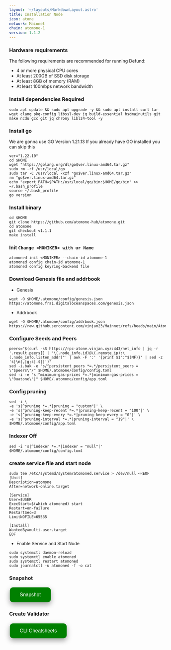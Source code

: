 ```yaml
---
layout: '~/layouts/MarkdownLayout.astro'
title: Installation Node
icon: atone
network: Mainnet
chain: atomone-1
version: 1.1.2
---
```


### Hardware requirements

The following requirements are recommended for running Defund:

- 4 or more physical CPU cores
- At least 200GB of SSD disk storage
- At least 8GB of memory (RAM)
- At least 100mbps network bandwidth


### Install dependencies Required

```
sudo apt update && sudo apt upgrade -y && sudo apt install curl tar wget clang pkg-config libssl-dev jq build-essential bsdmainutils git make ncdu gcc git jq chrony liblz4-tool -y
```

### Install go

We are gonna use GO Version 1.21.13
If you already have GO installed you can skip this 

```
ver="1.22.10"
cd $HOME
wget "https://golang.org/dl/go$ver.linux-amd64.tar.gz"
sudo rm -rf /usr/local/go
sudo tar -C /usr/local -xzf "go$ver.linux-amd64.tar.gz"
rm "go$ver.linux-amd64.tar.gz"
echo "export PATH=$PATH:/usr/local/go/bin:$HOME/go/bin" >> ~/.bash_profile
source ~/.bash_profile
go version
```

### Install binary

```
cd $HOME
git clone https://github.com/atomone-hub/atomone.git
cd atomone
git checkout v1.1.1
make install
```

### Init `Change <MONIKER> with ur Name`

```
atomoned init <MONIKER> --chain-id atomone-1
atomoned config chain-id atomone-1
atomoned config keyring-backend file
```

### Download Genesis file and addrbook

- Genesis

```
wget -O $HOME/.atomone/config/genesis.json  https://atomone.fra1.digitaloceanspaces.com/genesis.json
```
- Addrbook

```
wget -O $HOME/.atomone/config/addrbook.json https://raw.githubusercontent.com/vinjan23/Mainnet/refs/heads/main/Atomone/addrbook.json
```

### Configure Seeds and Peers

```
peers="$(curl -sS https://rpc-atone.vinjan.xyz:443/net_info | jq -r '.result.peers[] | "\(.node_info.id)@\(.remote_ip):\(.node_info.listen_addr)"' | awk -F ':' '{print $1":"$(NF)}' | sed -z 's|\n|,|g;s|.$||')"
sed -i.bak -e "s/^persistent_peers *=.*/persistent_peers = \"$peers\"/" $HOME/.atomone/config/config.toml
sed -i -e "s|^minimum-gas-prices *=.*|minimum-gas-prices = \"0uatone\"|" $HOME/.atomone/config/app.toml
```

### Config pruning

```
sed -i \
-e 's|^pruning *=.*|pruning = "custom"|' \
-e 's|^pruning-keep-recent *=.*|pruning-keep-recent = "100"|' \
-e 's|^pruning-keep-every *=.*|pruning-keep-every = "0"|' \
-e 's|^pruning-interval *=.*|pruning-interval = "19"|' \
$HOME/.atomone/config/app.toml
```
### Indexer Off
```
sed -i 's|^indexer *=.*|indexer = "null"|' $HOME/.atomone/config/config.toml
```

### create service file and start node

```
sudo tee /etc/systemd/system/atomoned.service > /dev/null <<EOF
[Unit]
Description=atomone
After=network-online.target

[Service]
User=$USER
ExecStart=$(which atomoned) start
Restart=on-failure
RestartSec=3
LimitNOFILE=65535

[Install]
WantedBy=multi-user.target
EOF
```

- Enable Service and Start Node

```
sudo systemctl daemon-reload
sudo systemctl enable atomoned
sudo systemctl restart atomoned
sudo journalctl -u atomoned -f -o cat
```

### Snapshot
<a href="https://service.vinjan.xyz/mainnet/atomone/snapshot" target="_blank">
  <button style="background-color: green; border: none; color: white; padding: 15px 32px; text-align: center; text-decoration: none; display: inline-block; font-size: 16px; margin: 4px 2px; cursor: pointer; border-radius: 10px; box-shadow: 0 8px 16px 0 rgba(0,0,0,0.2), 0 6px 20px 0 rgba(0,0,0,0.19);" onmouseover="this.style.boxShadow='0 0 0 4px rgba(0,255,0,0.5)'" onmouseout="this.style.boxShadow='0 8px 16px 0 rgba(0,0,0,0.2), 0 6px 20px 0 rgba(0,0,0,0.19)'">Snapshot</button>
</a>

### Create Validator
<a href="https://service.vinjan.xyz/mainnet/atomone/cheat" target="_blank">
  <button style="background-color: green; border: none; color: white; padding: 15px 32px; text-align: center; text-decoration: none; display: inline-block; font-size: 16px; margin: 4px 2px; cursor: pointer; border-radius: 10px; box-shadow: 0 8px 16px 0 rgba(0,0,0,0.2), 0 6px 20px 0 rgba(0,0,0,0.19);" onmouseover="this.style.boxShadow='0 0 0 4px rgba(0,255,0,0.5)'" onmouseout="this.style.boxShadow='0 8px 16px 0 rgba(0,0,0,0.2), 0 6px 20px 0 rgba(0,0,0,0.19)'">CLI Cheatsheets</button>
</a>
